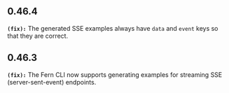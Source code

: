 ## 0.46.4
**`(fix):`** The generated SSE examples always have `data` and `event` keys so that they are correct.


## 0.46.3
**`(fix):`** The Fern CLI now supports generating examples for streaming SSE (server-sent-event)
endpoints.


